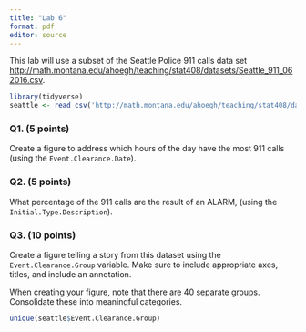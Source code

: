 ```yaml
---
title: "Lab 6"
format: pdf
editor: source
---
```


This lab will use a subset of the Seattle Police 911 calls data set [http://math.montana.edu/ahoegh/teaching/stat408/datasets/Seattle_911_062016.csv](http://math.montana.edu/ahoegh/teaching/stat408/datasets/Seattle_911_062016.csv). 

```r
library(tidyverse)
seattle <- read_csv('http://math.montana.edu/ahoegh/teaching/stat408/datasets/Seattle_911_062016.csv')
```


### Q1. (5 points)
Create a figure to address which hours of the day have the most 911 calls (using the `Event.Clearance.Date`).



### Q2. (5 points)
What percentage of the 911 calls are the result of an ALARM, (using the `Initial.Type.Description`).


### Q3. (10 points)

Create a figure telling a story from this dataset using the `Event.Clearance.Group` variable. Make sure to include appropriate axes, titles, and include an annotation.

When creating your figure, note that there are 40 separate groups. Consolidate these into meaningful categories.

```r
unique(seattle$Event.Clearance.Group)
```

